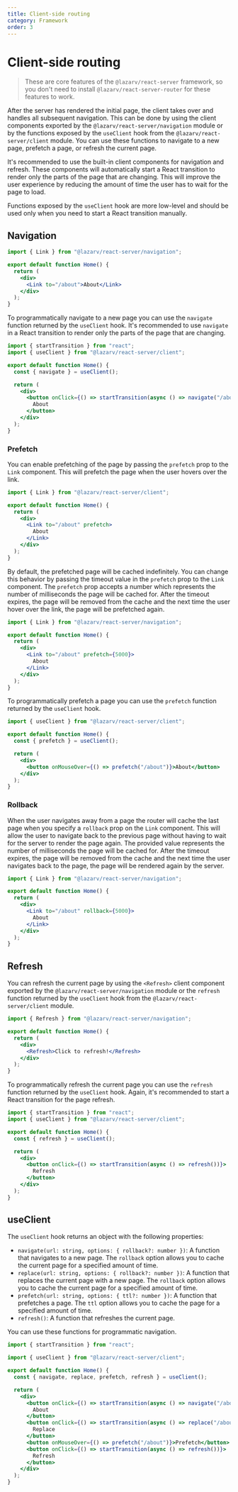 ```yaml
---
title: Client-side routing
category: Framework
order: 3
---
```


# Client-side routing

> These are core features of the `@lazarv/react-server` framework, so you don't need to install `@lazarv/react-server-router` for these features to work.

After the server has rendered the initial page, the client takes over and handles all subsequent navigation. This can be done by using the client components exported by the `@lazarv/react-server/navigation` module or by the functions exposed by the `useClient` hook from the `@lazarv/react-server/client` module. You can use these functions to navigate to a new page, prefetch a page, or refresh the current page.

It's recommended to use the built-in client components for navigation and refresh. These components will automatically start a React transition to render only the parts of the page that are changing. This will improve the user experience by reducing the amount of time the user has to wait for the page to load.

Functions exposed by the `useClient` hook are more low-level and should be used only when you need to start a React transition manually.

## Navigation

```jsx
import { Link } from "@lazarv/react-server/navigation";

export default function Home() {
  return (
    <div>
      <Link to="/about">About</Link>
    </div>
  );
}
```

To programmatically navigate to a new page you can use the `navigate` function returned by the `useClient` hook. It's recommended to use `navigate` in a React transition to render only the parts of the page that are changing.

```jsx
import { startTransition } from "react";
import { useClient } from "@lazarv/react-server/client";

export default function Home() {
  const { navigate } = useClient();

  return (
    <div>
      <button onClick={() => startTransition(async () => navigate("/about"))}>
        About
      </button>
    </div>
  );
}
```

### Prefetch

You can enable prefetching of the page by passing the `prefetch` prop to the `Link` component. This will prefetch the page when the user hovers over the link.

```jsx
import { Link } from "@lazarv/react-server/client";

export default function Home() {
  return (
    <div>
      <Link to="/about" prefetch>
        About
      </Link>
    </div>
  );
}
```

By default, the prefetched page will be cached indefinitely. You can change this behavior by passing the timeout value in the `prefetch` prop to the `Link` component. The `prefetch` prop accepts a number which represents the number of milliseconds the page will be cached for. After the timeout expires, the page will be removed from the cache and the next time the user hover over the link, the page will be prefetched again.

```jsx
import { Link } from "@lazarv/react-server/navigation";

export default function Home() {
  return (
    <div>
      <Link to="/about" prefetch={5000}>
        About
      </Link>
    </div>
  );
}
```

To programmatically prefetch a page you can use the `prefetch` function returned by the `useClient` hook.

```jsx
import { useClient } from "@lazarv/react-server/client";

export default function Home() {
  const { prefetch } = useClient();

  return (
    <div>
      <button onMouseOver={() => prefetch("/about")}>About</button>
    </div>
  );
}
```

### Rollback

When the user navigates away from a page the router will cache the last page when you specify a `rollback` prop on the `Link` component. This will allow the user to navigate back to the previous page without having to wait for the server to render the page again. The provided value represents the number of milliseconds the page will be cached for. After the timeout expires, the page will be removed from the cache and the next time the user navigates back to the page, the page will be rendered again by the server.

```jsx
import { Link } from "@lazarv/react-server/navigation";

export default function Home() {
  return (
    <div>
      <Link to="/about" rollback={5000}>
        About
      </Link>
    </div>
  );
}
```

## Refresh

You can refresh the current page by using the `<Refresh>` client component exported by the `@lazarv/react-server/navigation` module or the `refresh` function returned by the `useClient` hook from the `@lazarv/react-server/client` module.

```jsx
import { Refresh } from "@lazarv/react-server/navigation";

export default function Home() {
  return (
    <div>
      <Refresh>Click to refresh!</Refresh>
    </div>
  );
}
```

To programmatically refresh the current page you can use the `refresh` function returned by the `useClient` hook. Again, it's recommended to start a React transition for the page refresh.

```jsx
import { startTransition } from "react";
import { useClient } from "@lazarv/react-server/client";

export default function Home() {
  const { refresh } = useClient();

  return (
    <div>
      <button onClick={() => startTransition(async () => refresh())}>
        Refresh
      </button>
    </div>
  );
}
```

## useClient

The `useClient` hook returns an object with the following properties:

- `navigate(url: string, options: { rollback?: number })`: A function that navigates to a new page. The `rollback` option allows you to cache the current page for a specified amount of time.
- `replace(url: string, options: { rollback?: number })`: A function that replaces the current page with a new page. The `rollback` option allows you to cache the current page for a specified amount of time.
- `prefetch(url: string, options: { ttl?: number })`: A function that prefetches a page. The `ttl` option allows you to cache the page for a specified amount of time.
- `refresh()`: A function that refreshes the current page.

You can use these functions for programmatic navigation.

```jsx
import { startTransition } from "react";

import { useClient } from "@lazarv/react-server/client";

export default function Home() {
  const { navigate, replace, prefetch, refresh } = useClient();

  return (
    <div>
      <button onClick={() => startTransition(async () => navigate("/about"))}>
        About
      </button>
      <button onClick={() => startTransition(async () => replace("/about"))}>
        Replace
      </button>
      <button onMouseOver={() => prefetch("/about")}>Prefetch</button>
      <button onClick={() => startTransition(async () => refresh())}>
        Refresh
      </button>
    </div>
  );
}
```